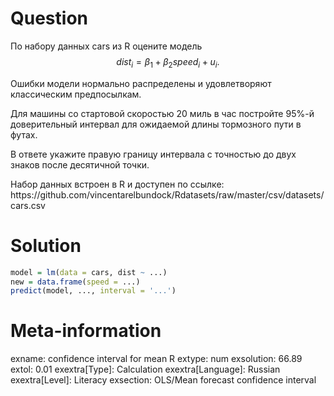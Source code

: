 Question
========

По набору данных cars из R оцените модель
$$
dist_i = \beta_1 + \beta_2 speed_i + u_i.
$$

Ошибки модели нормально распределены и удовлетворяют классическим предпосылкам. 

Для машины со стартовой скоростью 20 миль в час постройте 95\%-й доверительный интервал для 
ожидаемой длины тормозного пути в футах. 

В ответе укажите правую границу интервала с точностью до двух знаков после десятичной точки. 


Набор данных встроен в R и доступен по ссылке:
https://github.com/vincentarelbundock/Rdatasets/raw/master/csv/datasets/cars.csv


Solution
========

```r
model = lm(data = cars, dist ~ ...)
new = data.frame(speed = ...)
predict(model, ..., interval = '...')
```


Meta-information
================
exname: confidence interval for mean R
extype: num
exsolution: 66.89
extol: 0.01
exextra[Type]: Calculation
exextra[Language]: Russian
exextra[Level]: Literacy
exsection: OLS/Mean forecast confidence interval

